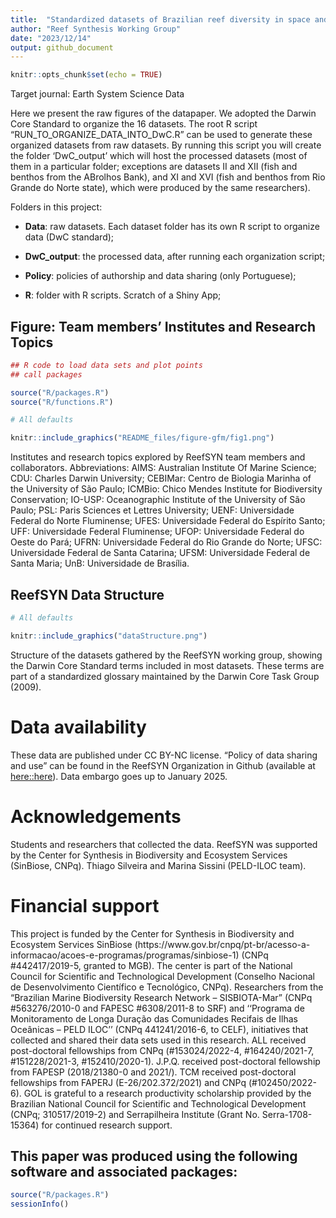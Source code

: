 ```yaml
---
title:  "Standardized datasets of Brazilian reef diversity in space and time"
author: "Reef Synthesis Working Group"
date: "2023/12/14"
output: github_document
---
```


<!-- README.md is generated from README.Rmd. Please edit that file -->

<!-- badges: start -->
<!-- badges: end -->

```r
knitr::opts_chunk$set(echo = TRUE)
```

Target journal: Earth System Science Data


Here we present the raw figures of the datapaper. We adopted the Darwin Core Standard to organize the 16 datasets. The root R script "RUN_TO_ORGANIZE_DATA_INTO_DwC.R" can be used to generate these organized datasets from raw datasets. By running this script you will create the folder 'DwC_output' which will host the processed datasets (most of them in a particular folder; exceptions are datasets II and XII (fish and benthos from the ABrolhos Bank), and XI and XVI (fish and benthos from Rio Grande do Norte state), which were produced by the same researchers).

Folders in this project:

- **Data**: raw datasets. Each dataset folder has its own R script to organize data (DwC standard);

- **DwC_output**: the processed data, after running each organization script;

- **Policy**: policies of authorship and data sharing (only Portuguese);

- **R**: folder with R scripts. Scratch of a Shiny App;


## Figure: Team members' Institutes and Research Topics
```r


## R code to load data sets and plot points
## call packages

source("R/packages.R")
source("R/functions.R")
```

```r
# All defaults

knitr::include_graphics("README_files/figure-gfm/fig1.png")


```
Institutes and research topics explored by ReefSYN team members and collaborators. Abbreviations: AIMS: Australian Institute Of Marine Science; CDU: Charles Darwin University; CEBIMar: Centro de Biologia Marinha of the University of São Paulo; ICMBio: Chico Mendes Institute for Biodiversity Conservation; IO-USP: Oceanographic Institute of the University of São Paulo; PSL: Paris Sciences et Lettres University; UENF: Universidade Federal do Norte Fluminense; UFES: Universidade Federal do Espírito Santo; UFF: Universidade Federal Fluminense; UFOP: Universidade Federal do Oeste do Pará; UFRN: Universidade Federal do Rio Grande do Norte; UFSC: Universidade Federal de Santa Catarina; UFSM: Universidade Federal de Santa Maria; UnB: Universidade de Brasília.


## ReefSYN Data Structure
```r
# All defaults

knitr::include_graphics("dataStructure.png")

```
Structure of the datasets gathered by the ReefSYN working group, showing the Darwin Core Standard terms included in most datasets. These terms are part of a standardized glossary maintained by the Darwin Core Task Group (2009).


# Data availability
These data are published under CC BY-NC license. “Policy of data sharing and use” can be found in the ReefSYN Organization in Github (available at  [here::here](https://github.com/Sinbiose-Reefs/reefsyn_site/blob/master/DataPolicy_SINBIOSE.pdf)). Data embargo goes up to January 2025.

# Acknowledgements
Students and researchers that collected the data. ReefSYN was supported by the Center for Synthesis in Biodiversity and Ecosystem Services (SinBiose, CNPq). Thiago Silveira and Marina Sissini (PELD-ILOC team).

# Financial support

This project is funded by the Center for Synthesis in Biodiversity and Ecosystem Services SinBiose (https://www.gov.br/cnpq/pt-br/acesso-a-informacao/acoes-e-programas/programas/sinbiose-1) (CNPq #442417/2019-5, granted to MGB). The center is part of the National Council for Scientific and Technological Development (Conselho Nacional de Desenvolvimento Científico e Tecnológico, CNPq). Researchers from the “Brazilian Marine Biodiversity Research Network – SISBIOTA-Mar” (CNPq #563276/2010-0 and FAPESC #6308/2011-8 to SRF) and ‘‘Programa de Monitoramento de Longa Duração das Comunidades Recifais de Ilhas Oceânicas – PELD ILOC’’ (CNPq 441241/2016-6, to CELF), initiatives that collected and shared their data sets used in this research. ALL received post-doctoral fellowships from CNPq (#153024/2022-4, #164240/2021-7, #151228/2021-3, #152410/2020-1). J.P.Q. received post-doctoral fellowship from FAPESP (2018/21380-0 and 2021/). TCM received post-doctoral fellowships from FAPERJ (E-26/202.372/2021) and CNPq (#102450/2022-6). GOL is grateful to a research productivity scholarship provided by the Brazilian National Council for Scientific and Technological Development (CNPq; 310517/2019-2) and Serrapilheira Institute (Grant No. Serra-1708-15364) for continued research support.


## This paper was produced using the following software and associated packages:

```r

source("R/packages.R")
sessionInfo()


```


